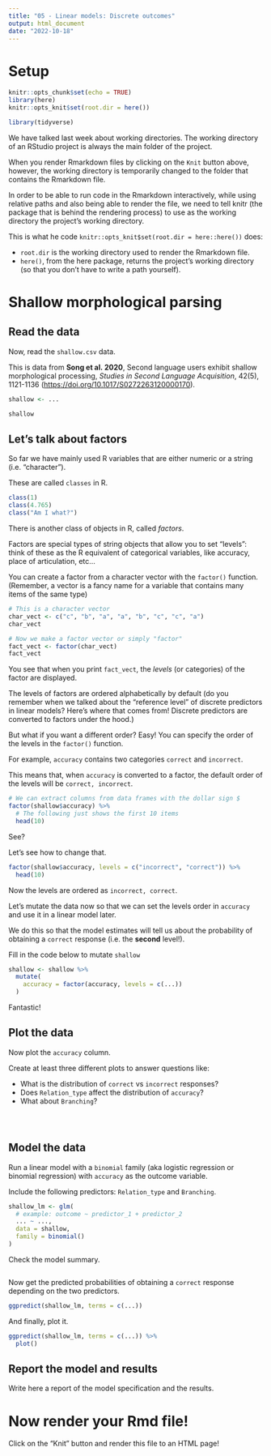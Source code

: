 ```yaml
---
title: "05 - Linear models: Discrete outcomes"
output: html_document
date: "2022-10-18"
---
```


# Setup

```r
knitr::opts_chunk$set(echo = TRUE)
library(here)
knitr::opts_knit$set(root.dir = here())

library(tidyverse)
```

We have talked last week about working directories.
The working directory of an RStudio project is always the main folder of the project.

When you render Rmarkdown files by clicking on the `Knit` button above, however, the working directory is temporarily changed to the folder that contains the Rmarkdown file.

In order to be able to run code in the Rmarkdown interactively, while using relative paths and also being able to render the file, we need to tell knitr (the package that is behind the rendering process) to use as the working directory the project's working directory.

This is what he code `knitr::opts_knit$set(root.dir = here::here())` does:

- `root.dir` is the working directory used to render the Rmarkdown file.
- `here()`, from the here package, returns the project's working directory (so that you don't have to write a path yourself).

# Shallow morphological parsing

## Read the data

Now, read the `shallow.csv` data.

This is data from **Song et al. 2020**, Second language users exhibit shallow morphological processing, *Studies in Second Language Acquisition*, 42(5), 1121-1136 (<https://doi.org/10.1017/S0272263120000170>).

```r
shallow <- ...

shallow
```

## Let's talk about factors

So far we have mainly used R variables that are either numeric or a string (i.e. "character").

These are called `classes` in R.

```r
class(1)
class(4.765)
class("Am I what?")
```

There is another class of objects in R, called *factors*.

Factors are special types of string objects that allow you to set "levels": think of these as the R equivalent of categorical variables, like accuracy, place of articulation, etc...

You can create a factor from a character vector with the `factor()` function.
(Remember, a vector is a fancy name for a variable that contains many items of the same type)

```r
# This is a character vector
char_vect <- c("c", "b", "a", "a", "b", "c", "c", "a")
char_vect

# Now we make a factor vector or simply "factor"
fact_vect <- factor(char_vect)
fact_vect
```

You see that when you print `fact_vect`, the *levels* (or categories) of the factor are displayed.

The levels of factors are ordered alphabetically by default (do you remember when we talked about the "reference level" of discrete predictors in linear models? Here's where that comes from! Discrete predictors are converted to factors under the hood.)

But what if you want a different order? Easy! You can specify the order of the levels in the `factor()` function.

For example, `accuracy` contains two categories `correct` and `incorrect`.

This means that, when `accuracy` is converted to a factor, the default order of the levels will be `correct, incorrect`.

```r
# We can extract columns from data frames with the dollar sign $
factor(shallow$accuracy) %>%
  # The following just shows the first 10 items
  head(10)
```

See?

Let's see how to change that.

```r
factor(shallow$accuracy, levels = c("incorrect", "correct")) %>%
  head(10)
```

Now the levels are ordered as `incorrect, correct`.

Let's mutate the data now so that we can set the levels order in `accuracy` and use it in a linear model later.

We do this so that the model estimates will tell us about the probability of obtaining a `correct` response (i.e. the **second** level!). 

Fill in the code below to mutate `shallow`

```r
shallow <- shallow %>%
  mutate(
    accuracy = factor(accuracy, levels = c(...))
  )
```

Fantastic!

## Plot the data

Now plot the `accuracy` column.

Create at least three different plots to answer questions like:

- What is the distribution of `correct` vs `incorrect` responses?
- Does `Relation_type` affect the distribution of `accuracy`?
- What about `Branching`?

```r

```

```r

```

```r

```

## Model the data

Run a linear model with a `binomial` family (aka logistic regression or binomial regression) with `accuracy` as the outcome variable.

Include the following predictors: `Relation_type` and `Branching`.

```r
shallow_lm <- glm(
  # example: outcome ~ predictor_1 + predictor_2
  ... ~ ...,
  data = shallow,
  family = binomial()
)
```

Check the model summary.

```r

```

Now get the predicted probabilities of obtaining a `correct` response depending on the two predictors.

```r
ggpredict(shallow_lm, terms = c(...))
```

And finally, plot it.

```r
ggpredict(shallow_lm, terms = c(...)) %>%
  plot()
```

## Report the model and results

Write here a report of the model specification and the results.





# Now render your Rmd file!

Click on the "Knit" button and render this file to an HTML page!
